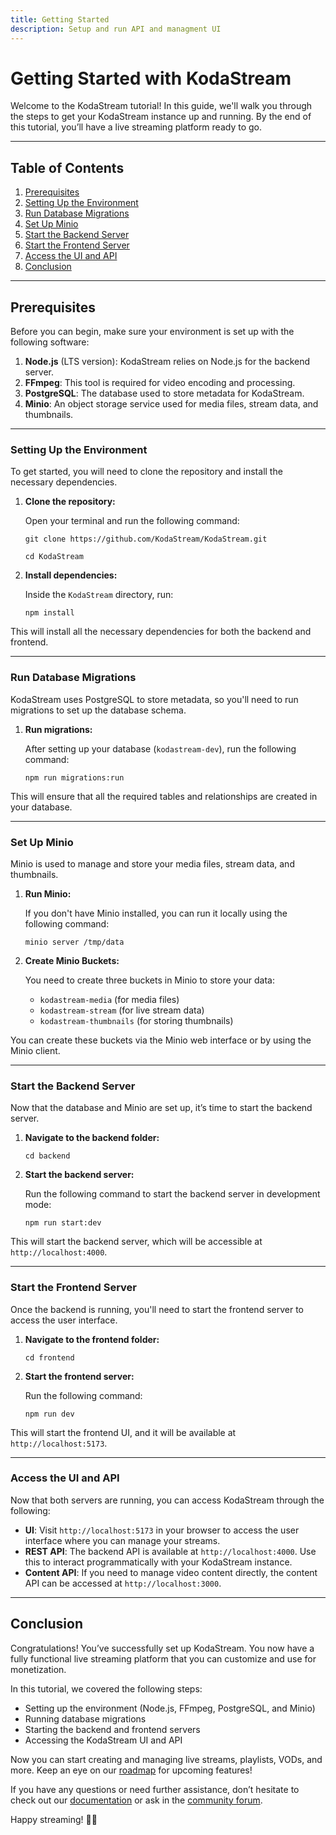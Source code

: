 ```yaml
---
title: Getting Started
description: Setup and run API and managment UI
---
```



# Getting Started with KodaStream

Welcome to the KodaStream tutorial! In this guide, we'll walk you through the steps to get your KodaStream instance up and running. By the end of this tutorial, you’ll have a live streaming platform ready to go.

---

## Table of Contents

1. [Prerequisites](#prerequisites)
2. [Setting Up the Environment](#setting-up-the-environment)
3. [Run Database Migrations](#run-database-migrations)
4. [Set Up Minio](#set-up-minio)
5. [Start the Backend Server](#start-the-backend-server)
6. [Start the Frontend Server](#start-the-frontend-server)
7. [Access the UI and API](#access-the-ui-and-api)
8. [Conclusion](#conclusion)

---

## Prerequisites

Before you can begin, make sure your environment is set up with the following software:

1. **Node.js** (LTS version): KodaStream relies on Node.js for the backend server.
2. **FFmpeg**: This tool is required for video encoding and processing.
3. **PostgreSQL**: The database used to store metadata for KodaStream.
4. **Minio**: An object storage service used for media files, stream data, and thumbnails.

---

### Setting Up the Environment

To get started, you will need to clone the repository and install the necessary dependencies.

1. **Clone the repository:**

   Open your terminal and run the following command:

   `git clone https://github.com/KodaStream/KodaStream.git`
   
   `cd KodaStream`

2. **Install dependencies:**

   Inside the `KodaStream` directory, run:

   `npm install`

This will install all the necessary dependencies for both the backend and frontend.

---

### Run Database Migrations

KodaStream uses PostgreSQL to store metadata, so you'll need to run migrations to set up the database schema.

1. **Run migrations:**

   After setting up your database (`kodastream-dev`), run the following command:

   `npm run migrations:run`

This will ensure that all the required tables and relationships are created in your database.

---

### Set Up Minio

Minio is used to manage and store your media files, stream data, and thumbnails.

1. **Run Minio:**

   If you don't have Minio installed, you can run it locally using the following command:

   `minio server /tmp/data`

2. **Create Minio Buckets:**

   You need to create three buckets in Minio to store your data:

   - `kodastream-media` (for media files)
   - `kodastream-stream` (for live stream data)
   - `kodastream-thumbnails` (for storing thumbnails)

You can create these buckets via the Minio web interface or by using the Minio client.

---

### Start the Backend Server

Now that the database and Minio are set up, it’s time to start the backend server.

1. **Navigate to the backend folder:**

   `cd backend`

2. **Start the backend server:**

   Run the following command to start the backend server in development mode:

   `npm run start:dev`

This will start the backend server, which will be accessible at `http://localhost:4000`.

---

### Start the Frontend Server

Once the backend is running, you'll need to start the frontend server to access the user interface.

1. **Navigate to the frontend folder:**

   `cd frontend`

2. **Start the frontend server:**

   Run the following command:

   `npm run dev`

This will start the frontend UI, and it will be available at `http://localhost:5173`.

---

### Access the UI and API

Now that both servers are running, you can access KodaStream through the following:

- **UI**: Visit `http://localhost:5173` in your browser to access the user interface where you can manage your streams.
- **REST API**: The backend API is available at `http://localhost:4000`. Use this to interact programmatically with your KodaStream instance.
- **Content API**: If you need to manage video content directly, the content API can be accessed at `http://localhost:3000`.

---

## Conclusion

Congratulations! You’ve successfully set up KodaStream. You now have a fully functional live streaming platform that you can customize and use for monetization.

In this tutorial, we covered the following steps:

- Setting up the environment (Node.js, FFmpeg, PostgreSQL, and Minio)
- Running database migrations
- Starting the backend and frontend servers
- Accessing the KodaStream UI and API

Now you can start creating and managing live streams, playlists, VODs, and more. Keep an eye on our [roadmap](#roadmap) for upcoming features!

If you have any questions or need further assistance, don’t hesitate to check out our [documentation](https://docs.kodastream.com) or ask in the [community forum](https://forum.kodastream.com).

Happy streaming! 🎥✨





